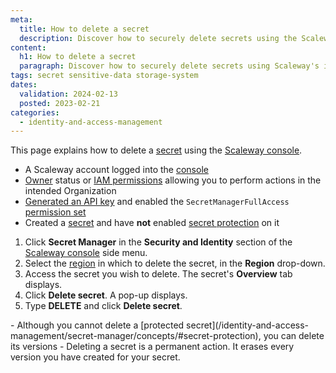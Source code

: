 ```yaml
---
meta:
  title: How to delete a secret
  description: Discover how to securely delete secrets using the Scaleway console. Follow these steps to manage your sensitive data effectively.
content:
  h1: How to delete a secret
  paragraph: Discover how to securely delete secrets using Scaleway's intuitive console. Follow these steps to manage your sensitive data effectively.
tags: secret sensitive-data storage-system
dates:
  validation: 2024-02-13
  posted: 2023-02-21
categories:
  - identity-and-access-management
---
```


This page explains how to delete a [secret](/identity-and-access-management/secret-manager/concepts/#secret) using the [Scaleway console](https://console.scaleway.com/).

<Macro id="requirements" />

- A Scaleway account logged into the [console](https://console.scaleway.com/)
- [Owner](/identity-and-access-management/iam/concepts/#owner) status or [IAM permissions](/identity-and-access-management/iam/concepts/#permission) allowing you to perform actions in the intended Organization
- [Generated an API key](/identity-and-access-management/iam/how-to/create-api-keys/) and enabled the `SecretManagerFullAccess` [permission set](/identity-and-access-management/iam/reference-content/permission-sets/)
- Created a [secret](/identity-and-access-management/secret-manager/how-to/create-secret/) and have **not** enabled [secret protection](/identity-and-access-management/secret-manager/concepts/#secret-protection) on it

1. Click **Secret Manager** in the **Security and Identity** section of the [Scaleway console](https://console.scaleway.com/) side menu.
2. Select the [region](/identity-and-access-management/secret-manager/concepts/#region) in which to delete the secret, in the **Region** drop-down.
3. Access the secret you wish to delete. The secret's **Overview** tab displays.
4. Click **Delete secret**. A pop-up displays.
5. Type **DELETE** and click **Delete secret**.

<Message type="important">
  - Although you cannot delete a [protected secret](/identity-and-access-management/secret-manager/concepts/#secret-protection), you can delete its versions
  - Deleting a secret is a permanent action. It erases every version you have created for your secret.
</Message>


